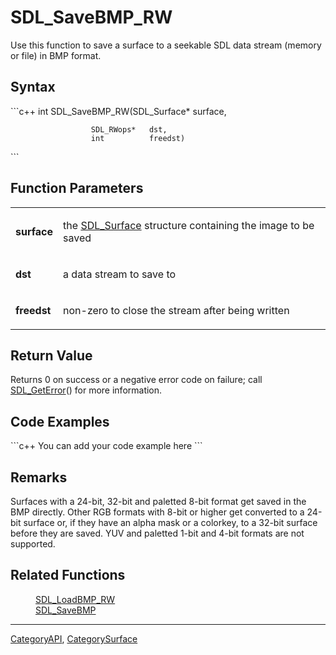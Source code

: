 <!-- pragma section-numbers off -->
<!-- pragma disable-camelcase -->

= SDL_SaveBMP_RW =
Use this function to save a surface to a seekable SDL data stream (memory or file) in BMP format.


== Syntax ==
```c++
int SDL_SaveBMP_RW(SDL_Surface* surface,
                   SDL_RWops*   dst,
                   int          freedst)
```

== Function Parameters ==
{|
|'''surface'''
|the [[SDL_Surface]] structure containing the image to be saved
|-
|'''dst'''
|a data stream to save to
|-
|'''freedst'''
|non-zero to close the stream after being written
|}


== Return Value ==
Returns 0 on success or a negative error code on failure; call [[SDL_GetError]]() for more information.

== Code Examples ==
```c++
You can add your code example here
```

== Remarks ==
Surfaces with a 24-bit, 32-bit and paletted 8-bit format get saved in the BMP directly.  Other RGB formats with 8-bit or higher get converted to a 24-bit surface or, if they have an alpha mask or a colorkey, to a 32-bit surface before they are saved.  YUV and paletted 1-bit and 4-bit formats are not supported.

== Related Functions ==
:[[SDL_LoadBMP_RW]]
:[[SDL_SaveBMP]]

----
[[CategoryAPI]], [[CategorySurface]]
